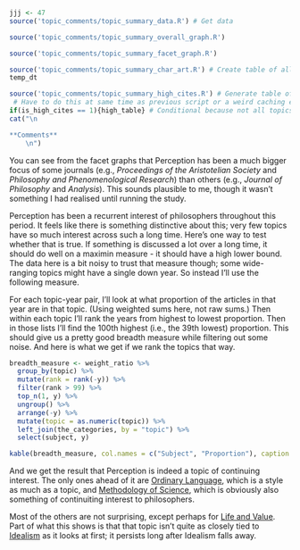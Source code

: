```r
jjj <- 47
source('topic_comments/topic_summary_data.R') # Get data
```

```r
source('topic_comments/topic_summary_overall_graph.R')
```

```r
source('topic_comments/topic_summary_facet_graph.R')
```

```r
source('topic_comments/topic_summary_char_art.R') # Create table of all articles in topic
temp_dt
```

```r
source('topic_comments/topic_summary_high_cites.R') # Generate table of highly cited articles. 
 # Have to do this at same time as previous script or a weird caching error occurs.
if(is_high_cites == 1){high_table} # Conditional because not all topics have high cites
cat("\n

**Comments**
	\n")
```

You can see from the facet graphs that Perception has been a much bigger focus of some journals (e.g., _Proceedings of the Aristotelian Society_ and _Philosophy and Phenomenological Research_) than others (e.g., _Journal of Philosophy_ and _Analysis_). This sounds plausible to me, though it wasn't something I had realised until running the study.

Perception has been a recurrent interest of philosophers throughout this period. It feels like there is something distinctive about this; very few topics have so much interest across such a long time. Here's one way to test whether that is true. If something is discussed a lot over a long time, it should do well on a maximin measure - it should have a high lower bound. The data here is a bit noisy to trust that measure though; some wide-ranging topics might have a single down year. So instead I'll use the following measure.

For each topic-year pair, I'll look at what proportion of the articles in that year are in that topic. (Using weighted sums here, not raw sums.) Then within each topic I'll rank the years from highest to lowest proportion. Then in those lists I'll find the 100th highest (i.e., the 39th lowest) proportion. This should give us a pretty good breadth measure while filtering out some noise. And here is what we get if we rank the topics that way.

```r
breadth_measure <- weight_ratio %>%
  group_by(topic) %>%
  mutate(rank = rank(-y)) %>%
  filter(rank > 99) %>%
  top_n(1, y) %>%
  ungroup() %>%
  arrange(-y) %>%
  mutate(topic = as.numeric(topic)) %>%
  left_join(the_categories, by = "topic") %>%
  select(subject, y)

kable(breadth_measure, col.names = c("Subject", "Proportion"), caption = "100th Highest Proportion for Each Topic") 
```

And we get the result that Perception is indeed a topic of continuing interest. The only ones ahead of it are [Ordinary Language](#topic24), which is a style as much as a topic, and [Methodology of Science](#topic26), which is obviously also something of continuiting interest to philosophers.

Most of the others are not surprising, except perhaps for [Life and Value](#topic03). Part of what this shows is that that topic isn't quite as closely tied to [Idealism](#topic02) as it looks at first; it persists long after Idealism falls away.

